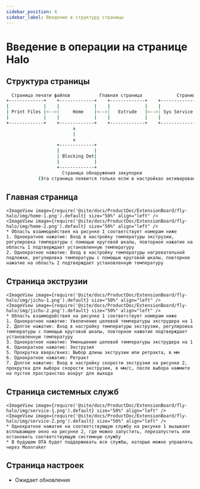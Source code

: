 ```yaml
---
sidebar_position: 4
sidebar_label: Введение в структуру страницы
---
```




# Введение в операции на странице Halo

## Структура страницы

```bash
  Страница печати файлов           Главная страница             Страница экструзии            Системные службы             Настройки              Информация об устройстве
+-------------+    +-------------+    +-------------+    +-------------+    +-------------+    +-------------+
|             |    |             |    |             |    |             |    |             |    |             |
| Print Files |<-->|     Home    |<-->|   Extrude   |<-->| Sys Service |<-->|   Setting   |<-->|  Dev Info   |
|             |    |             |    |             |    |             |    |             |    |             |
+-------------+    +-------------+    +-------------+    +-------------+    +-------------+    +-------------+
                         ∧
                         |
                         ∨
                   +-------------+
                   |             |
                   | Blocking Det|
                   |             |
                   +-------------+
                     Страница обнаружения закупорки
            (Эта страница появится только если в настройках активировано обнаружение закупорки)
```

## Главная страница

    <ImageView image={require('@site/docs/ProductDoc/ExtensionBoard/fly-halo/img/home-1.png').default} size="50%" align="left" />
    <ImageView image={require('@site/docs/ProductDoc/ExtensionBoard/fly-halo/img/home-2.png').default} size="50%" align="left" />
    * Область взаимодействия на рисунке 1 соответствует номерам ниже
    1. Однократное нажатие: Вход в настройку температуры экструзии, регулировка температуры с помощью круговой шкалы, повторное нажатие на область 1 подтверждает установленную температуру
    2. Однократное нажатие: Вход в настройку температуры нагревательной подложки, регулировка температуры с помощью круговой шкалы, повторное нажатие на область 2 подтверждает установленную температуру

## Страница экструзии

    <ImageView image={require('@site/docs/ProductDoc/ExtensionBoard/fly-halo/img/jichu-1.png').default} size="50%" align="left" />
    <ImageView image={require('@site/docs/ProductDoc/ExtensionBoard/fly-halo/img/jichu-2.png').default} size="50%" align="left" />
    * Область взаимодействия на рисунке 1 соответствует номерам ниже
    1. Однократное нажатие: Увеличение целевой температуры экструдера на 1
    2. Долгое нажатие: Вход в настройку температуры экструзии, регулировка температуры с помощью круговой шкалы, повторное нажатие подтверждает установленную температуру
    3. Однократное нажатие: Уменьшение целевой температуры экструдера на 1
    4. Однократное нажатие: Экструзия
    5. Прокрутка вверх/вниз: Выбор длины экструзии или ретракта, в мм
    6. Однократное нажатие: Ретракт
    7. Долгое нажатие: Вход в настройку скорости экструзии на рисунке 2, прокрутка для выбора скорости экструзии, в мм/с, после выбора нажмите на пустое пространство вокруг для выхода


## Страница системных служб

    <ImageView image={require('@site/docs/ProductDoc/ExtensionBoard/fly-halo/img/service-1.png').default} size="50%" align="left" />
    <ImageView image={require('@site/docs/ProductDoc/ExtensionBoard/fly-halo/img/service-2.png').default} size="50%" align="left" />
    * Однократное нажатие на соответствующую службу на рисунке 1 вызывает всплывающее окно на рисунке 2, где можно запустить, перезапустить или остановить соответствующую системную службу
    * В будущем OTA будет поддерживать все службы, которые можно управлять через Moonraker


## Страница настроек

* Ожидает обновления